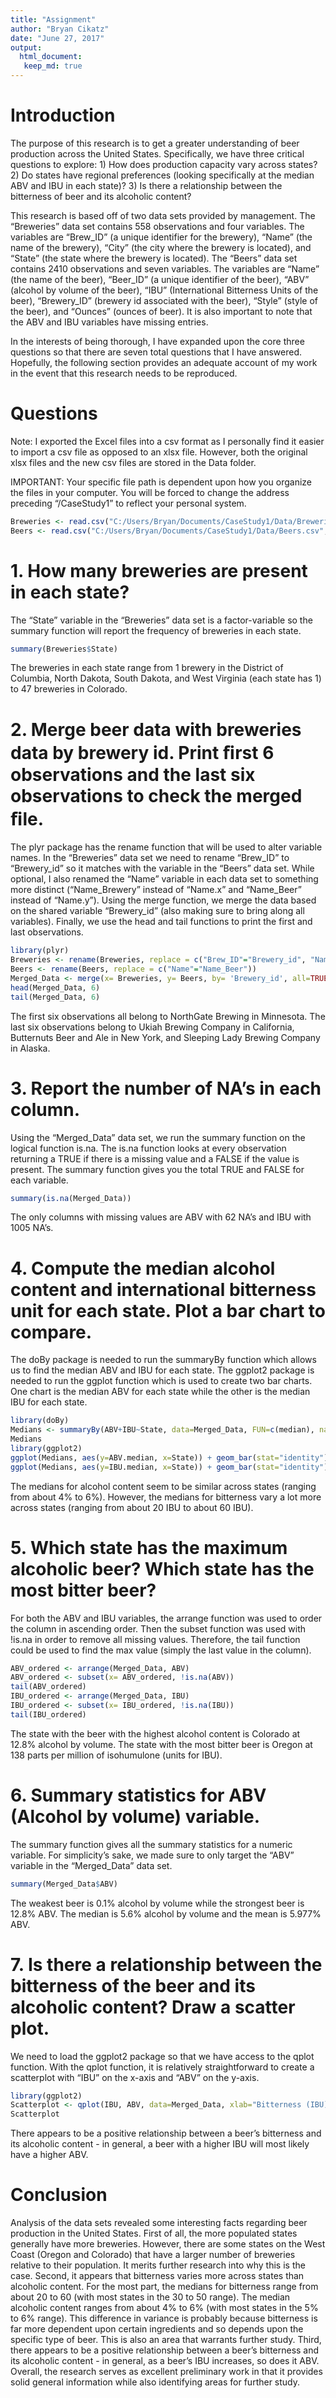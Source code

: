 ```yaml
---
title: "Assignment"
author: "Bryan Cikatz"
date: "June 27, 2017"
output: 
  html_document:
   keep_md: true
---
```


# Introduction

The purpose of this research is to get a greater understanding of beer production across the United States. Specifically, we have three critical questions to explore: 1) How does production capacity vary across states? 2) Do states have regional preferences (looking specifically at the median ABV and IBU in each state)? 3) Is there a relationship between the bitterness of beer and its alcoholic content? 

This research is based off of two data sets provided by management. The "Breweries" data set contains 558 observations and four variables. The variables are "Brew_ID" (a unique identifier for the brewery), "Name" (the name of the brewery), "City" (the city where the brewery is located), and "State" (the state where the brewery is located). The "Beers" data set contains 2410 observations and seven variables. The variables are "Name" (the name of the beer), "Beer_ID" (a unique identifier of the beer), "ABV" (alcohol by volume of the beer), "IBU" (International Bitterness Units of the beer), "Brewery_ID" (brewery id associated with the beer), "Style" (style of the beer), and "Ounces" (ounces of beer). It is also important to note that the ABV and IBU variables have missing entries. 

In the interests of being thorough, I have expanded  upon the core three questions so that there are seven total questions that I have answered. Hopefully, the following section provides an adequate account of my work in the event that this research needs to be reproduced. 


# Questions

Note: I exported the Excel files into a csv format as I personally find it easier to import a csv file as opposed to an xlsx file. However, both the original xlsx files and the new csv files are stored in the Data folder. 

IMPORTANT: Your specific file path is dependent upon how you organize the files in your computer. You will be forced to change the address preceding "/CaseStudy1" to reflect your personal system. 
```r
Breweries <- read.csv("C:/Users/Bryan/Documents/CaseStudy1/Data/Breweries.csv", header=TRUE, sep=",")
Beers <- read.csv("C:/Users/Bryan/Documents/CaseStudy1/Data/Beers.csv", header=TRUE, sep=",")
```

# 1. How many breweries are present in each state?

The "State" variable in the "Breweries" data set is a factor-variable so the summary function will report the frequency of breweries in each state. 
```r
summary(Breweries$State)
```
The breweries in each state range from 1 brewery in the District of Columbia, North Dakota, South Dakota, and West Virginia (each state has 1) to 47 breweries in Colorado.

# 2.  Merge beer data with breweries data by brewery id. Print ﬁrst 6 observations and the last six observations to check the merged ﬁle.

The plyr package has the rename function that will be used to alter variable names. In the "Breweries" data set we need to rename "Brew_ID" to "Brewery_id" so it matches with the variable in the "Beers" data set. While optional, I also renamed the "Name" variable in each data set to something more distinct ("Name_Brewery" instead of "Name.x" and "Name_Beer" instead of "Name.y"). Using the merge function, we merge the data based on the shared variable "Brewery_id" (also making sure to bring along all variables). Finally, we use the head and tail functions to print the first and last observations.
```r
library(plyr)
Breweries <- rename(Breweries, replace = c("Brew_ID"="Brewery_id", "Name"="Name_Brewery"))
Beers <- rename(Beers, replace = c("Name"="Name_Beer"))
Merged_Data <- merge(x= Breweries, y= Beers, by= 'Brewery_id', all=TRUE)
head(Merged_Data, 6)
tail(Merged_Data, 6)
```
The first six observations all belong to NorthGate Brewing in Minnesota. The last six observations belong to Ukiah Brewing Company in California, Butternuts Beer and Ale in New York, and Sleeping Lady Brewing Company in Alaska.

# 3. Report the number of NA’s in each column.

Using the "Merged_Data" data set, we run the summary function on the logical function is.na. The is.na function looks at every observation returning a TRUE if there is a missing value and a FALSE if the value is present. The summary function gives you the total TRUE and FALSE for each variable. 
```r
summary(is.na(Merged_Data))
```
The only columns with missing values are ABV with 62 NA's and IBU with 1005 NA's.

# 4. Compute the median alcohol content and international bitterness unit for each state. Plot a bar chart to compare.

The doBy package is needed to run the summaryBy function which allows us to find the median ABV and IBU for each state. The ggplot2 package is needed to run the ggplot function which is used to create two bar charts. One chart is the median ABV for each state while the other is the median IBU for each state. 
```r
library(doBy)
Medians <- summaryBy(ABV+IBU~State, data=Merged_Data, FUN=c(median), na.rm=TRUE)
Medians
library(ggplot2)
ggplot(Medians, aes(y=ABV.median, x=State)) + geom_bar(stat="identity")
ggplot(Medians, aes(y=IBU.median, x=State)) + geom_bar(stat="identity")
```

The medians for alcohol content seem to be similar across states (ranging from about 4% to 6%). However, the medians for bitterness vary a lot more across states (ranging from about 20 IBU to about 60 IBU).

# 5. Which state has the maximum alcoholic beer? Which state has the most bitter beer?

For both the ABV and IBU variables, the arrange function was used to order the column in ascending order. Then the subset function was used with !is.na in order to remove all missing values. Therefore, the tail function could be used to find the max value (simply the last value in the column).
```r
ABV_ordered <- arrange(Merged_Data, ABV)
ABV_ordered <- subset(x= ABV_ordered, !is.na(ABV))
tail(ABV_ordered)
IBU_ordered <- arrange(Merged_Data, IBU)
IBU_ordered <- subset(x= IBU_ordered, !is.na(IBU))
tail(IBU_ordered)
```
The state with the beer with the highest alcohol content is Colorado at 12.8% alcohol by volume. The state with the most bitter beer is Oregon at 138 parts per million of isohumulone (units for IBU).

# 6. Summary statistics for ABV (Alcohol by volume) variable.

The summary function gives all the summary statistics for a numeric variable. For simplicity's sake, we made sure to only target the "ABV" variable in the "Merged_Data" data set.
```r
summary(Merged_Data$ABV)
```
The weakest beer is 0.1% alcohol by volume while the strongest beer is 12.8% ABV. The median is 5.6% alcohol by volume and the mean is 5.977% ABV.

# 7. Is there a relationship between the bitterness of the beer and its alcoholic content? Draw a scatter plot.

We need to load the ggplot2 package so that we have access to the qplot function. With the qplot function, it is relatively straightforward to create a scatterplot with "IBU" on the x-axis and "ABV" on the y-axis. 
```r
library(ggplot2)
Scatterplot <- qplot(IBU, ABV, data=Merged_Data, xlab="Bitterness (IBU)", ylab="Alcoholic Content (ABV)")
Scatterplot
```

There appears to be a positive relationship between a beer's bitterness and its alcoholic content - in general, a beer with a higher IBU will most likely have a higher ABV.


# Conclusion

Analysis of the data sets revealed some interesting facts regarding beer production in the United States. First of all, the more populated states generally have more breweries. However, there are some states on the West Coast (Oregon and Colorado) that have a larger number of breweries relative to their population. It merits further research into why this is the case. Second, it appears that bitterness varies more across states than alcoholic content. For the most part, the medians for bitterness range from about 20 to 60 (with most states in the 30 to 50 range). The median alcoholic content ranges from about 4% to 6% (with most states in the 5% to 6% range). This difference in variance is probably because bitterness is far more dependent upon certain ingredients and so depends upon the specific type of beer. This is also an area that warrants further study. Third, there appears to be a positive relationship between a beer's bitterness and its alcoholic content - in general, as a beer's IBU increases, so does it ABV. Overall, the research serves as excellent preliminary work in that it provides solid general information while also identifying areas for further study.
